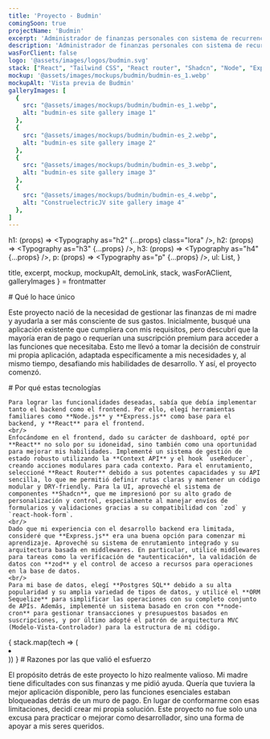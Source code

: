 ```yaml
---
title: 'Proyecto - Budmin'
comingSoon: true
projectName: 'Budmin'
excerpt: 'Administrador de finanzas personales con sistema de recurrencia. Mantén el control de tu dinero y tus suscripciones.'
description: 'Administrador de finanzas personales con sistema de recurrencia. Mantén el control de tu dinero y tus suscripciones.'
wasForClient: false
logo: '@assets/images/logos/budmin.svg'
stack: ["React", "Tailwind CSS", "React router", "Shadcn", "Node", "Express", "Sequelize", "Postgres SQL", "TypeScript"]
mockup: '@assets/images/mockups/budmin/budmin-es_1.webp'
mockupAlt: 'Vista previa de Budmin'
galleryImages: [
  {
    src: "@assets/images/mockups/budmin/budmin-es_1.webp",
    alt: "budmin-es site gallery image 1"
  },
  {
    src: "@assets/images/mockups/budmin/budmin-es_2.webp",
    alt: "budmin-es site gallery image 2"
  },
  {
    src: "@assets/images/mockups/budmin/budmin-es_3.webp",
    alt: "budmin-es site gallery image 3"
  },
  {
    src: "@assets/images/mockups/budmin/budmin-es_4.webp",
    alt: "ConstruelectricJV site gallery image 4"
  },
]
---
```



  h1: (props) => <Typography as="h2" {...props} class="lora" />,
  h2: (props) => <Typography as="h3" {...props} />,
  h3: (props) => <Typography as="h4" {...props} />,
  p: (props) => <Typography as="p" {...props} />,
  ul: List,
}

  title,
  excerpt,
  mockup,
  mockupAlt,
  demoLink,
  stack,
  wasForAClient,
  galleryImages
} = frontmatter

<Row paddedRight>
  # Qué lo hace único

  Este proyecto nació de la necesidad de gestionar las finanzas de mi madre y ayudarla a ser más consciente de sus gastos. Inicialmente, busqué una aplicación existente que cumpliera con mis requisitos, pero descubrí que la mayoría eran de pago o requerían una suscripción premium para acceder a las funciones que necesitaba. Esto me llevó a tomar la decisión de construir mi propia aplicación, adaptada específicamente a mis necesidades y, al mismo tiempo, desafiando mis habilidades de desarrollo. Y así, el proyecto comenzó.
</Row>

<Row evenColumns inverted>
  <div>
    # Por qué estas tecnologías

    Para lograr las funcionalidades deseadas, sabía que debía implementar tanto el backend como el frontend. Por ello, elegí herramientas familiares como **Node.js** y **Express.js** como base para el backend, y **React** para el frontend.
    <br/>
    Enfocándome en el frontend, dado su carácter de dashboard, opté por **React** no solo por su idoneidad, sino también como una oportunidad para mejorar mis habilidades. Implementé un sistema de gestión de estado robusto utilizando la **Context API** y el hook `useReducer`, creando acciones modulares para cada contexto. Para el enrutamiento, seleccioné **React Router** debido a sus potentes capacidades y su API sencilla, lo que me permitió definir rutas claras y mantener un código modular y DRY-friendly. Para la UI, aproveché el sistema de componentes **Shadcn**, que me impresionó por su alto grado de personalización y control, especialmente al manejar envíos de formularios y validaciones gracias a su compatibilidad con `zod` y `react-hook-form`.
    <br/>
    Dado que mi experiencia con el desarrollo backend era limitada, consideré que **Express.js** era una buena opción para comenzar mi aprendizaje. Aproveché su sistema de enrutamiento integrado y su arquitectura basada en middlewares. En particular, utilicé middlewares para tareas como la verificación de *autenticación*, la validación de datos con **zod** y el control de acceso a recursos para operaciones en la base de datos.
    <br/>
    Para mi base de datos, elegí **Postgres SQL** debido a su alta popularidad y su amplia variedad de tipos de datos, y utilicé el **ORM Sequelize** para simplificar las operaciones con su completo conjunto de APIs. Además, implementé un sistema basado en cron con **node-cron** para gestionar transacciones y presupuestos basados en suscripciones, y por último adopté el patrón de arquitectura MVC (Modelo-Vista-Controlador) para la estructura de mi código.
  </div>
  <Column subColumns={2} as='ul'>
    {
      stack.map(tech => (
        <li>
          <TechCard tech={tech} />
        </li>
      ))
    }
  </Column>
</Row>

<Row paddedRight>
  # Razones por las que valió el esfuerzo

  El propósito detrás de este proyecto lo hizo realmente valioso. Mi madre tiene dificultades con sus finanzas y me pidió ayuda. Quería que tuviera la mejor aplicación disponible, pero las funciones esenciales estaban bloqueadas detrás de un muro de pago. En lugar de conformarme con esas limitaciones, decidí crear mi propia solución. Este proyecto no fue solo una excusa para practicar o mejorar como desarrollador, sino una forma de apoyar a mis seres queridos.
</Row>
